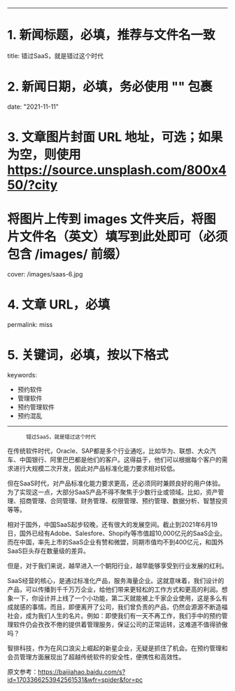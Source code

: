 ---
# 1. 新闻标题，必填，推荐与文件名一致
title: 错过SaaS，就是错过这个时代
# 2. 新闻日期，必填，务必使用 "" 包裹
date: "2021-11-11"
# 3. 文章图片封面 URL 地址，可选；如果为空，则使用 https://source.unsplash.com/800x450/?city
#    将图片上传到 images 文件夹后，将图片文件名（英文）填写到此处即可（必须包含 /images/ 前缀）
cover: /images/saas-6.jpg
# 4. 文章 URL，必填
permalink: miss
# 5. 关键词，必填，按以下格式
keywords:
  - 预约软件
  - 管理软件
  - 预约管理软件
  - 预约混乱
 ---
 
          错过SaaS，就是错过这个时代
  在传统软件时代，Oracle、SAP都是多个行业通吃，比如华为、联想、大众汽车、中国银行、阿里巴巴都是他们的客户。这得益于，他们可以根据每个客户的需求进行大规模二次开发，因此对产品标准化能力要求相对较低。

  但在SaaS时代，对产品标准化能力要求更高，还必须同时兼顾良好的用户体验。为了实现这一点，大部分SaaS产品不得不聚焦于少数行业或领域。比如，资产管理、招商管理、合同管理、财务管理、权限管理、预约管理、数据分析、智慧投资等等。

  相对于国外，中国SaaS起步较晚，还有很大的发展空间。截止到2021年6月19日，国外已经有Adobe、Salesfore、Shopify等市值超10,000亿元的SaaS企业。而在中国，率先上市的SaaS企业有赞和微盟，同期市值均不到400亿元，和国外SaaS巨头存在数量级的差异。

  但是，对于我们来说，越早进入一个朝阳行业，越早能够享受到行业发展的红利。

  SaaS经营的核心，是通过标准化产品，服务海量企业。这就意味着，我们设计的产品，可以传播到千千万万企业，给他们带来更轻松的工作方式和更高的利润。想象一下，你设计并上线了一个小功能，第二天就能被上千家企业使用，这是多么有成就感的事情。而且，即便离开了公司，我们曾负责的产品，仍然会源源不断造福社会，成为我们人生的名片。例如：即使我们有一天不再工作，我们手中的预约管理软件仍会孜孜不倦的提供着管理服务，保证公司的正常运转，这难道不值得骄傲吗？

  智排科技，作为在风口浪尖上崛起的新星企业，无疑是抓住了机会。在预约管理和会员管理方面展现出了超越传统软件的安全性，便携性和高效性。

  原文参考：https://baijiahao.baidu.com/s?id=1703366253942561531&wfr=spider&for=pc
